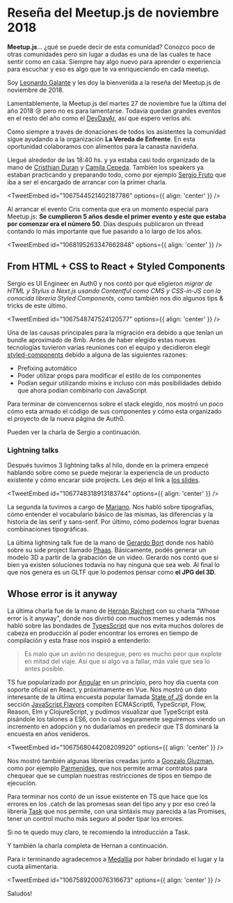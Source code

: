 

# Reseña del Meetup.js de noviembre 2018

**Meetup.js**... ¿qué se puede decir de esta comunidad? Conozco poco de otras comunidades pero sin lugar a dudas es una de las cuales te hace sentir como en casa. Siempre hay algo nuevo para aprender o experiencia para escuchar y eso es algo que te va enriqueciendo en cada meetup.

Soy [Leonardo Galante](https://twitter.com/lndgalante) y les doy la bienvenida a la reseña del Meetup.js de noviembre de 2018.

Lamentablemente, la Meetup.js del martes 27 de noviembre fue la última del año 2018 😢 pero no es para lamentarse. Todavía quedan grandes eventos en el resto del año como el [DevDayAr](https://devday-ar.com), así que espero verlos ahí.

Como siempre a través de donaciones de todos los asistentes la comunidad sigue ayudando a la organización **La Vereda de Enfrente**. En esta oportunidad colaboramos con alimentos para la canasta navideña.

Llegué alrededor de las 18:40 hs. y ya estaba casi todo organizado de la mano de [Cristhian Duran](https://twitter.com/durancristhian) y [Camila Cepeda](https://twitter.com/camilunghi). También los speakers ya estaban practicando y preparando todo, como por ejemplo [Sergio Fruto](https://twitter.com/sergiofruto) que iba a ser el encargado de arrancar con la primer charla.

<TweetEmbed id="1067544521402187786" options={{ align: 'center' }} />

Al arrancar el evento Cris comenta que era un momento especial para Meetup.js: **Se cumplieron 5 años desde el primer evento y este que estaba por comenzar era el número 50**. Días después publicaron un thread contando lo más importante que fue pasando a lo largo de los años.

<TweetEmbed id="1068195263347662848" options={{ align: 'center' }} />

## From HTML + CSS to React + Styled Components

Sergio es UI Engineer en Auth0 y nos contó por qué eligieron _migrar de HTML y Stylus a Next.js usando Contentful como CMS y CSS-in-JS con la conocida librería Styled Components_, como también nos dio algunos tips & tricks de este último.

<TweetEmbed id="1067548747524120577" options={{ align: 'center' }} />

Una de las causas principales para la migración era debido a que tenían un bundle aproximado de 8mb. Antes de haber elegido estas nuevas tecnologías tuvieron varias reuniones con el equipo y decidieron elegir [styled-components](https://www.styled-components.com/) debido a alguna de las siguientes razones:

- Prefixing automático
- Poder utilizar props para modificar el estilo de los componentes
- Podían seguir utilizando mixins e incluso con más posibilidades debido que ahora podían combinarlo con JavaScript

Para terminar de convencernos sobre el stack elegido, nos mostró un poco cómo esta armado el código de sus componentes y cómo esta organizado el proyecto de la nueva página de Auth0.

Pueden ver la charla de Sergio a continuación.

<YouTube videoId="7zkTBEUg3aA" containerClassName="video-wrapper" />

### Lightning talks

Después tuvimos 3 lightning talks al hilo, donde en la primera empecé hablando sobre como se puede mejorar la experiencia de un producto existente y cómo encarar side projects. Les dejo el link a [los slides](http://bit.ly/lightning-sp).

<TweetEmbed id="1067748318913183744" options={{ align: 'center' }} />

La segunda la tuvimos a cargo de [Mariano](https://twitter.com/etmaroo). Nos habló sobre tipografías, cómo entender el vocabulario básico de las mismas, las diferencias y la historia de las serif y sans-serif. Por último, cómo podemos lograr buenas combinaciones tipográficas.

La última lightning talk fue de la mano de [Gerardo Bort](https://twitter.com/gerardobort) donde nos habló sobre su side project llamado [Phaas](https://phaas.xyz). Básicamente, podés generar un modelo 3D a partir de la grabación de un video. Gerardo nos contó que si bien ya existen soluciones todavía no hay ninguna que sea web. Al final lo que nos genera es un GLTF que lo podemos pensar como **el JPG del 3D**.

## Whose error is it anyway

La última charla fue de la mano de [Hernán Rajchert](https://twitter.com/sherman3ero) con su charla "Whose error is it anyway", donde nos divirtió con muchos memes y además nos habló sobre las bondades de [TypesScript](https://www.typescriptlang.org/) que nos evita muchos dolores de cabeza en producción al poder encontrar los errores en tiempo de compilación y esta frase nos inspiró a entenderlo:

> Es malo que un avión no despegue, pero es mucho peor que explote en mitad del viaje. Así que si algo va a fallar, más vale que sea lo antes posible.

TS fue popularizado por [Angular](https://twitter.com/jorgeucano) en un principio, pero hoy día cuenta con soporte oficial en React, y próximamente en Vue. Nos mostró un dato interesante de la última encuesta popular llamada [State of JS](https://2018.stateofjs.com/) donde en la sección [JavaScript Flavors](https://2018.stateofjs.com/javascript-flavors/overview/) compiten ECMAScript6, TypeScript, Flow, Reason, Elm y ClojureScript, y pudimos visualizar que TypeScript está pisándole los talones a ES6, con lo cual seguramente seguiremos viendo un incremento en adopción y no dudaríamos en predecir que TS dominará la encuesta en años venideros.

<TweetEmbed id="1067568044208209920" options={{ align: 'center' }} />

Nos mostró también algunas librerías creadas junto a [Gonzalo Gluzman](https://twitter.com/dggluz), como por ejemplo [Parmenides](https://github.com/dggluz/parmenides), que nos permite armar contratos para chequear que se cumplan nuestras restricciones de tipos en tiempo de ejecución.

Para terminar nos contó de un issue existente en TS que hace que los errores en los .catch de las promesas sean del tipo any y por eso creó la librería [Task](https://github.com/ts-task/task) que nos permite, con una sintáxis muy parecida a las Promises, tener un control mucho más seguro al poder tipar los errores.

Si no te quedo muy claro, te recomiendo la introducción a Task.

<YouTube videoId="T7O1T1wmw00" containerClassName="video-wrapper" />

Y también la charla completa de Hernan a continuación.

<YouTube videoId="WIf582XYm-w" containerClassName="video-wrapper" />

Para ir terminando agradecemos a [Medallia](https://www.medallia.com/) por haber brindado el lugar y la cuota alimentaria.

<TweetEmbed id="1067589200076316673" options={{ align: 'center' }} />

Saludos!
